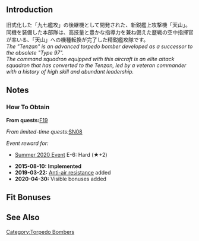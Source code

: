 {{EquipmentInfo|144}}

==Introduction==
旧式化した「九七艦攻」の後継機として開発された、新鋭艦上攻撃機「天山」。<br>
同機を装備した本部隊は、高技量と豊かな指導力を兼ね備えた歴戦の空中指揮官が率いる、「天山」への機種転換が完了した精鋭艦攻隊です。<br>
''The "Tenzan" is an advanced torpedo bomber developed as a successor to the obsolete "Type 97".''<br>
''The command squadron equipped with this aircraft is an elite attack squadron that has converted to the Tenzan, led by a veteran commander with a history of high skill and abundant leadership.''

==Notes==
<div class="mw-collapsible"><h3>How To Obtain</h3>
<div class="mw-collapsible-content">
'''From quests: '''[[Quests#F19|F19]]

''From limited-time quests: ''[[Quests/Seasonal#SN08|SN08]]

''Event reward for:''
* [[Summer 2020 Event]] E-6: Hard (★+2)

</div></div>


<div class="mw-collapsible><h3>Updates History</h3>
<div class="mw-collapsible-content>
* '''2015-08-10:''' '''Implemented'''
* '''2019-03-22:''' [[Anti-Air Fire#Shoot Down Resistance|Anti-air resistance]] added
* '''2020-04-30:''' Visible bonuses added
</div></div>

==Fit Bonuses==
{{:Tenzan Model 12 (Murata Squadron)/Bonuses}}

==See Also==
{{Equipmentlist}}
[[Category:Torpedo Bombers]]